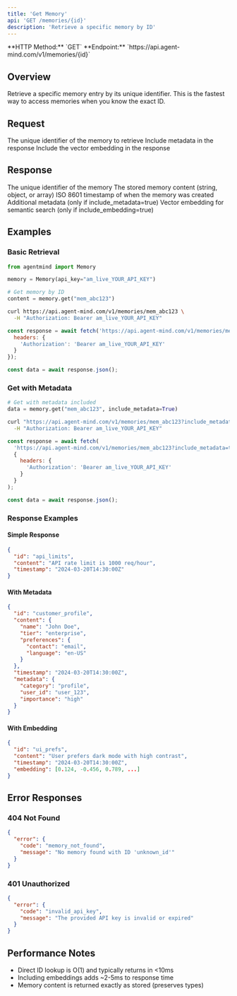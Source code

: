 ```yaml
---
title: 'Get Memory'
api: 'GET /memories/{id}'
description: 'Retrieve a specific memory by ID'
---
```


<Note>
  **HTTP Method:** `GET`  
  **Endpoint:** `https://api.agent-mind.com/v1/memories/{id}`
</Note>

## Overview

Retrieve a specific memory entry by its unique identifier. This is the fastest way to access memories when you know the exact ID.

## Request

<ParamField path="id" type="string" required>
  The unique identifier of the memory to retrieve
</ParamField>

<ParamField query="include_metadata" type="boolean" default="false">
  Include metadata in the response
</ParamField>

<ParamField query="include_embedding" type="boolean" default="false">
  Include the vector embedding in the response
</ParamField>

## Response

<ResponseField name="id" type="string">
  The unique identifier of the memory
</ResponseField>

<ResponseField name="content" type="any">
  The stored memory content (string, object, or array)
</ResponseField>

<ResponseField name="timestamp" type="string">
  ISO 8601 timestamp of when the memory was created
</ResponseField>

<ResponseField name="metadata" type="object">
  Additional metadata (only if include_metadata=true)
</ResponseField>

<ResponseField name="embedding" type="array">
  Vector embedding for semantic search (only if include_embedding=true)
</ResponseField>

## Examples

### Basic Retrieval

<CodeGroup>

```python Python
from agentmind import Memory

memory = Memory(api_key="am_live_YOUR_API_KEY")

# Get memory by ID
content = memory.get("mem_abc123")
```

```bash cURL
curl https://api.agent-mind.com/v1/memories/mem_abc123 \
  -H "Authorization: Bearer am_live_YOUR_API_KEY"
```

```javascript JavaScript
const response = await fetch('https://api.agent-mind.com/v1/memories/mem_abc123', {
  headers: {
    'Authorization': 'Bearer am_live_YOUR_API_KEY'
  }
});

const data = await response.json();
```

</CodeGroup>

### Get with Metadata

<CodeGroup>

```python Python
# Get with metadata included
data = memory.get("mem_abc123", include_metadata=True)
```

```bash cURL
curl "https://api.agent-mind.com/v1/memories/mem_abc123?include_metadata=true" \
  -H "Authorization: Bearer am_live_YOUR_API_KEY"
```

```javascript JavaScript
const response = await fetch(
  'https://api.agent-mind.com/v1/memories/mem_abc123?include_metadata=true',
  {
    headers: {
      'Authorization': 'Bearer am_live_YOUR_API_KEY'
    }
  }
);

const data = await response.json();
```

</CodeGroup>

### Response Examples

#### Simple Response

```json
{
  "id": "api_limits",
  "content": "API rate limit is 1000 req/hour",
  "timestamp": "2024-03-20T14:30:00Z"
}
```

#### With Metadata

```json
{
  "id": "customer_profile",
  "content": {
    "name": "John Doe",
    "tier": "enterprise",
    "preferences": {
      "contact": "email",
      "language": "en-US"
    }
  },
  "timestamp": "2024-03-20T14:30:00Z",
  "metadata": {
    "category": "profile",
    "user_id": "user_123",
    "importance": "high"
  }
}
```

#### With Embedding

```json
{
  "id": "ui_prefs",
  "content": "User prefers dark mode with high contrast",
  "timestamp": "2024-03-20T14:30:00Z",
  "embedding": [0.124, -0.456, 0.789, ...]
}
```

## Error Responses

### 404 Not Found

```json
{
  "error": {
    "code": "memory_not_found",
    "message": "No memory found with ID 'unknown_id'"
  }
}
```

### 401 Unauthorized

```json
{
  "error": {
    "code": "invalid_api_key",
    "message": "The provided API key is invalid or expired"
  }
}
```

## Performance Notes

- Direct ID lookup is O(1) and typically returns in <10ms
- Including embeddings adds ~2-5ms to response time
- Memory content is returned exactly as stored (preserves types)